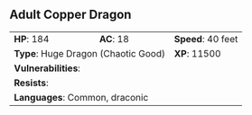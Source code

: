 ## Adult Copper Dragon {#monster-adult-copper-dragon}

```{=html}
<table class="table table-striped">
    <tbody>
        <tr>                    
            <td><b>HP</b>: 184</td>
            <td><b>AC</b>: 18</td>
            <td><b>Speed</b>: 40 feet</td>
        </tr>
        <tr>
            <td colspan="2"><b>Type</b>: Huge Dragon (Chaotic Good)</td>
            <td><b>XP</b>: 11500</td>
        </tr>
        <tr>
            <td colspan="3"><b>Vulnerabilities</b>: </td>
        </tr>
        <tr>
            <td colspan="3"><b>Resists</b>: </td>
        </tr>
        <tr>
            <td colspan="3"><b>Languages</b>: Common, draconic</td>
        </tr>
    </tbody>
</table>
```